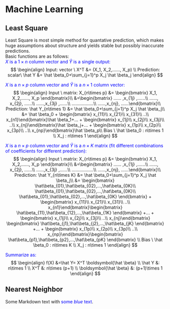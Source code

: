 # Machine Learning
## Least Square  
Least Square is most simple method for quantative prediction, which makes huge assumptions about structure and yields stable but possibly inaccurate predictions.  
Basic functions are as follows:  
<span style="color:blue">$X$ is a $1\times n$ column vector and $\hat Y$ is a single output: </span>  
$$
\begin{align}
Input: vector \ X^T &= (X_1, X_2,......, X_p)  \\
Prediction: scalar\ \hat Y &= \hat \beta_0+\sum_{j=1}^p X_j \hat \beta_j
\end{align}
$$

<span style="color:blue">$X$ is a $n\times p$ column vector and $\hat Y$ is a $n\times 1$ column vector: </span>   
$$
\begin{align}
Input \ matrix: X_{n\times p} &= \begin{bmatrix}
X_1, X_2,......, X_p \end{bmatrix}\\
&=\begin{bmatrix}
...... ,x_{1j} ,......\\
......, x_{2j}, ......\\
......,x_{3j} ,......\\
.................\\
......,x_{nj}, ......\end{bmatrix}\\
Prediction: \hat Y_{n\times 1} &= \hat \beta_0+\sum_{j=1}^p X_j \hat \beta_j\\
&= \hat \beta_0 + \begin{bmatrix}
x_{11}\\
x_{21}\\
x_{31}\\
..\\
x_{n1}\end{bmatrix}\hat \beta_1+... + \begin{bmatrix}
x_{1j}\\
x_{2j}\\
x_{3j}\\
..\\
x_{nj}\end{bmatrix}\hat \beta_j+... + \begin{bmatrix}
x_{1p}\\
x_{2p}\\
x_{3p}\\
..\\
x_{np}\end{bmatrix}\hat \beta_p\\
Bias \ \hat \beta_0 : n\times 1 \\
X_j : n\times 1
\end{align}
$$ 
    
<span style="color:blue">$X$ is a $n\times p$ column vector and $\hat Y$ is a $n\times K$ matrix (fit different combinations of coefficients for different prediction): </span>  
$$
\begin{align}
Input \ matrix: X_{n\times p} &= \begin{bmatrix}
X_1, X_2,......, X_p \end{bmatrix}\\
&=\begin{bmatrix}
...... ,x_{1j} ,......\\
......, x_{2j}, ......\\
......,x_{3j} ,......\\
.................\\
......,x_{nj}, ......\end{bmatrix}\\
Prediction: \hat Y_{n\times K} &= \hat \beta_0+\sum_{j=1}^p X_j \hat \beta_j\\
&=  \begin{bmatrix} \hat\beta_{01},\hat\beta_{02},...,\hat\beta_{0K}\\ \hat\beta_{01},\hat\beta_{02},...,\hat\beta_{0K}\\ \hat\beta_{01},\hat\beta_{02},...,\hat\beta_{0K}  \end{bmatrix} + \begin{bmatrix}
x_{11}\\
x_{21}\\
x_{31}\\
..\\
x_{n1}\end{bmatrix}\begin{bmatrix} \hat\beta_{11},\hat\beta_{12},...,\hat\beta_{1K} \end{bmatrix}    +... + \begin{bmatrix}
x_{1j}\\
x_{2j}\\
x_{3j}\\
..\\
x_{nj}\end{bmatrix} \begin{bmatrix} \hat\beta_{j1},\hat\beta_{j2},...,\hat\beta_{jK} \end{bmatrix}   +... + \begin{bmatrix}
x_{1p}\\
x_{2p}\\
x_{3p}\\
..\\
x_{np}\end{bmatrix}\begin{bmatrix} \hat\beta_{p1},\hat\beta_{p2},...,\hat\beta_{pK} \end{bmatrix} \\
Bias \ \hat \beta_0 : n\times K \\
X_j : n\times 1
\end{align}
$$
   
<span style="color:blue">Summarize as: </span>  
$$
\begin{align}
f(X) &=\hat Y= X^T \boldsymbol{\hat \beta}  \\
\hat Y &: n\times 1 \\
X^T &: n\times (p+1) \\
\boldsymbol{\hat \beta} &: (p+1)\times 1
\end{align}
$$
    
## Nearest Neighbor
Some Markdown text with <span style="color:blue">some *blue* text</span>.